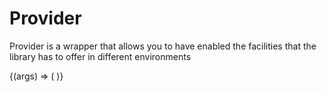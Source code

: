 
<Meta title="Components/Provider" />

# Provider

Provider is a wrapper that allows you to have enabled the facilities that the library has to offer in different environments

<!-- > [Wanna test the props? To go Storybook](http://storybook.skynexui.dev/?path=/docs/components-provider--provider-component) -->

<Canvas>
  <Story
    name="Provider Component"
    args={{
      ...Provider.defaultProps,
      theme: {
        components: {
          textField: {
            variant: 'bottomBorder',
          },
        },
      },
    }}
  >
    {(args) => (
      <Provider {...args}>
        <TextField
          label="Sample textfield with custom theme"
          value="try pass basicBordered to textField.variant"
        />
      </Provider>
    )}
  </Story>
</Canvas>

